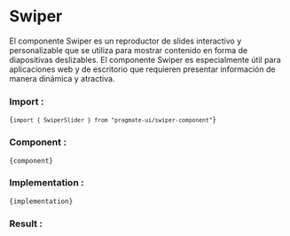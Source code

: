 
# Swiper

El componente Swiper es un reproductor de slides interactivo y personalizable que se utiliza para mostrar contenido en
forma de diapositivas deslizables. El componente Swiper es especialmente útil para aplicaciones web y de escritorio que
requieren presentar información de manera dinámica y atractiva.

### Import :

<Code>{`import { SwiperSlider } from "pragmate-ui/swiper-component"`}</Code>

### Component :

<Code>{component}</Code>

### Implementation :

<Code>{implementation}</Code>

### Result :

<Result />

